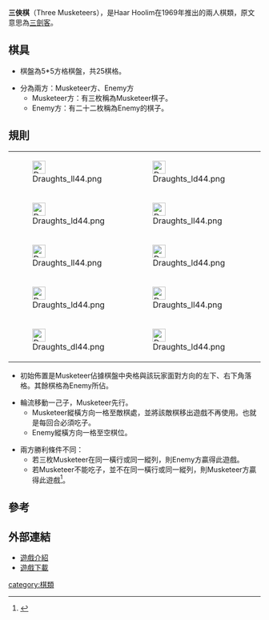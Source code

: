 '''三俠棋'''（Three Musketeers），是Haar Hoolim在1969年推出的兩人棋類，原文意思為[[三劍客|三劍客]]。

==棋具==

*棋盤為5*5方格棋盤，共25棋格。

*分為兩方：Musketeer方、Enemy方
**Musketeer方：有三枚稱為Musketeer棋子。
**Enemy方：有二十二枚稱為Enemy的棋子。

==規則==

{| cellspacing="0" cellpadding="0" 
|-
| [[Image:Draughts_ll44.png|26px]]
| [[Image:Draughts_ld44.png|26px]]
| [[Image:Draughts_ll44.png|26px]]
| [[Image:Draughts_ld44.png|26px]]
| [[Image:Draughts_dl44.png|26px]]
|- 
| [[Image:Draughts_ld44.png|26px]]
| [[Image:Draughts_ll44.png|26px]]
| [[Image:Draughts_ld44.png|26px]]
| [[Image:Draughts_ll44.png|26px]]
| [[Image:Draughts_ld44.png|26px]]
|- 
| [[Image:Draughts_ll44.png|26px]]
| [[Image:Draughts_ld44.png|26px]]
| [[Image:Draughts_dl44.png|26px]]
| [[Image:Draughts_ld44.png|26px]]
| [[Image:Draughts_ll44.png|26px]]
|- 
| [[Image:Draughts_ld44.png|26px]]
| [[Image:Draughts_ll44.png|26px]]
| [[Image:Draughts_ld44.png|26px]]
| [[Image:Draughts_ll44.png|26px]]
| [[Image:Draughts_ld44.png|26px]]
|- 
| [[Image:Draughts_dl44.png|26px]]
| [[Image:Draughts_ld44.png|26px]]
| [[Image:Draughts_ll44.png|26px]]
| [[Image:Draughts_ld44.png|26px]]
| [[Image:Draughts_ll44.png|26px]]
|}


*初始佈置是Musketeer佔據棋盤中央格與該玩家面對方向的左下、右下角落格。其餘棋格為Enemy所佔。

*輪流移動一己子，Musketeer先行。
**Musketeer縱橫方向一格至敵棋處，並將該敵棋移出遊戲不再使用。也就是每回合必須吃子。
**Enemy縱橫方向一格至空棋位。

*兩方勝利條件不同：
**若三枚Musketeer在同一橫行或同一縱列，則Enemy方贏得此遊戲。
**若Musketeer不能吃子，並不在同一橫行或同一縱列，則Musketeer方贏得此遊戲<ref>{{Cite web |url=http://www.iggamecenter.com/info/en/threemusk.html |title=Three Musketeers |accessdate=2011-04-14 |archive-date=2009-09-03 |archive-url=https://web.archive.org/web/20090903222553/http://www.iggamecenter.com/info/en/threemusk.html |dead-url=no }}</ref>。

==參考==
<div class="references-small">
<references/>
</div>

==外部連結==

*[http://www.boardgamegeek.com/boardgame/21861/three-musketeers 遊戲介紹]{{Wayback|url=http://www.boardgamegeek.com/boardgame/21861/three-musketeers |date=20110604164525 }}
*[http://zillions-of-games.com/cgi-bin/zilligames/submissions.cgi/70719?do=download;id=876 遊戲下載]



[[category:棋類|category:棋類]]